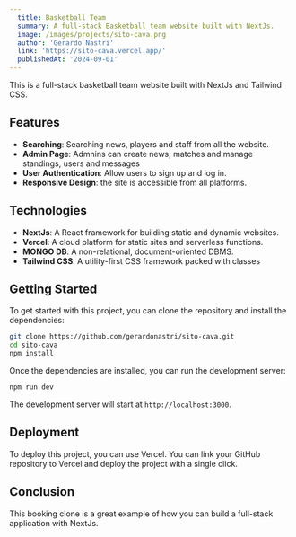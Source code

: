 ```yaml
---
  title: Basketball Team
  summary: A full-stack Basketball team website built with NextJs.
  image: /images/projects/sito-cava.png
  author: 'Gerardo Nastri'
  link: 'https://sito-cava.vercel.app/'
  publishedAt: '2024-09-01'
---
```


This is a full-stack basketball team website built with NextJs and Tailwind CSS.

## Features

- **Searching**: Searching news, players and staff from all the website.
- **Admin Page**: Admnins can create news, matches and manage standings, users and messages
- **User Authentication**: Allow users to sign up and log in.
- **Responsive Design**: the site is accessible from all platforms.

## Technologies

- **NextJs**: A React framework for building static and dynamic websites.
- **Vercel**: A cloud platform for static sites and serverless functions.
- **MONGO DB**: A non-relational, document-oriented DBMS.
- **Tailwind CSS**: A utility-first CSS framework packed with classes

## Getting Started

To get started with this project, you can clone the repository and install the
dependencies:

```bash
git clone https://github.com/gerardonastri/sito-cava.git
cd sito-cava
npm install
```

Once the dependencies are installed, you can run the development server:

```bash
npm run dev
```

The development server will start at `http://localhost:3000`.

## Deployment

To deploy this project, you can use Vercel. You can link your GitHub repository
to Vercel and deploy the project with a single click.

## Conclusion

This booking clone is a great example of how you can build a full-stack
application with NextJs. 
